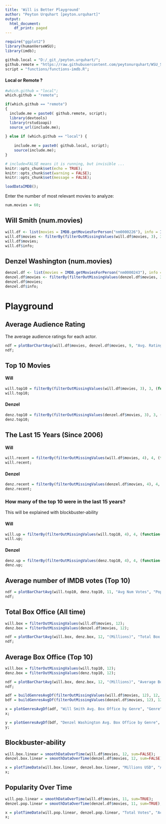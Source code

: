 ```yaml
---
title: 'Will is Better Playground'
author: "Peyton Urquhart [peyton.urquhart]"
output:
  html_document:
    df_print: paged
---
```


```r
require("ggplot2")
library(humanVerseWSU);
library(imdb);
```

```r
github.local = "D:/_git_/peyton.urquhart/";
github.remote = "https://raw.githubusercontent.com/peytonurquhart/WSU_STAT_419/master/";
script = "functions/functions-imdb.R";
```

#### Local or Remote ?

```r
#which.github = "local";
which.github = "remote";
```

```r
if(which.github == "remote")
{
  include.me = paste0( github.remote, script);
  library(devtools)
  library(rstudioapi)
  source_url(include.me);
  
} else if (which.github == "local") {
  
    include.me = paste0( github.local, script);
    source(include.me);
}
```

```r
# include=FALSE means it is running, but invisible ...
knitr::opts_chunk$set(echo = TRUE);
knitr::opts_chunk$set(warning = FALSE);
knitr::opts_chunk$set(message = FALSE);
```

```r
loadDataIMDB();
```

Enter the number of most relevant movies to analyze:

```r
num.movies = 60;
```

## Will Smith (num.movies)

```r
will.df <- list(movies = IMDB.getMoviesForPerson("nm0000226"), info = IMDB.getPersonInfo("nm0000226"));
will.df$movies <- filterBy(filterOutMissingValues(will.df$movies, 3), 3, (function(x){(x < num.movies + 1)}));
will.df$movies;
will.df$info;
```

## Denzel Washington (num.movies)

```r
denzel.df <- list(movies = IMDB.getMoviesForPerson("nm0000243"), info = IMDB.getPersonInfo("nm0000243"));
denzel.df$movies <- filterBy(filterOutMissingValues(denzel.df$movies, 3), 3, (function(x){(x < num.movies + 1)}));
denzel.df$movies;
denzel.df$info;
```

# Playground

## Average Audience Rating

The average audience ratings for each actor.

```r
ndf = plotBarChartAvg(will.df$movies, denzel.df$movies, 9, "Avg. Rating", "Average Audience Rating")
ndf;
```


## Top 10 Movies
#### Will
```r
will.top10 = filterBy(filterOutMissingValues(will.df$movies, 3), 3, (function(x){(x < 11)}));
will.top10;
```
#### Denzel
```r
denz.top10 = filterBy(filterOutMissingValues(denzel.df$movies, 3), 3, (function(x){(x < 11)}));
denz.top10;
```


## The Last 15 Years (Since 2006)
#### Will
```r
will.recent = filterBy(filterOutMissingValues(will.df$movies, 4), 4, (function(x){(x > 2005)}));
will.recent;
```
#### Denzel
```r
denz.recent = filterBy(filterOutMissingValues(denzel.df$movies, 4), 4, (function(x){(x > 2005)}));
denz.recent;
```


### How many of the top 10 were in the last 15 years?

This will be explained with blockbuster-ability

#### Will
```r
will.up = filterBy(filterOutMissingValues(will.top10, 4), 4, (function(x){(x > 2005)}));
will.up;
```
#### Denzel
```r
denz.up = filterBy(filterOutMissingValues(denz.top10, 4), 4, (function(x){(x > 2005)}));
denz.up;
```


## Average number of IMDB votes (Top 10)
```r
ndf = plotBarChartAvg(will.top10, denz.top10, 11, "Avg Num Votes", "Popularity of Top 10 Movies")
ndf;
```

## Total Box Office (All time)

```r
will.box = filterOutMissingValues(will.df$movies, 12);
denz.box = filterOutMissingValues(denzel.df$movies, 12);

ndf = plotBarChartAvg(will.box, denz.box, 12, "(Millions)", "Total Box Office (All Time)",sum=TRUE)
ndf;
```

## Average Box Office (Top 10)

```r
will.box = filterOutMissingValues(will.top10, 12);
denz.box = filterOutMissingValues(denz.top10, 12);

ndf = plotBarChartAvg(will.box, denz.box, 12, "(Millions)", "Average Box Office (Top 10 Movies)",sum=FALSE)
ndf;
```

```r
adf = buildGenresAvgDf(filterOutMissingValues(will.df$movies, 12), 12, sum=FALSE);
bdf = buildGenresAvgDf(filterOutMissingValues(denzel.df$movies, 12), 12, sum=FALSE);

x = plotGenresAvgDf(adf, "Will Smith Avg. Box Office by Genre", "Genre", "(Millions)", ymax=250)
x;

y = plotGenresAvgDf(bdf, "Denzel Washington Avg. Box Office by Genre", "Genre", "(Millions)", ymax=250)
y;

```

## Blockbuster-ability

```r
will.box.linear = smoothDataOverTime(will.df$movies, 12, sum=FALSE);
denzel.box.linear = smoothDataOverTime(denzel.df$movies, 12, sum=FALSE);

x = plotTimeData(will.box.linear, denzel.box.linear, "Millions USD", "Average Box Office Sales Over Time");
x;


```

## Popularity Over Time

```r

will.pop.linear = smoothDataOverTime(will.df$movies, 11, sum=TRUE);
denzel.pop.linear = smoothDataOverTime(denzel.df$movies, 11, sum=TRUE);

x = plotTimeData(will.pop.linear, denzel.pop.linear, "Total Votes", "Actor Popularity Over Time");
x;


```



















